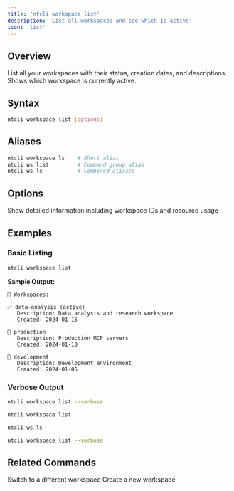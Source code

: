 ```yaml
---
title: 'ntcli workspace list'
description: 'List all workspaces and see which is active'
icon: 'list'
---
```


## Overview

List all your workspaces with their status, creation dates, and descriptions. Shows which workspace is currently active.

## Syntax

```bash
ntcli workspace list [options]
```

## Aliases

```bash
ntcli workspace ls    # Short alias
ntcli ws list         # Command group alias
ntcli ws ls           # Combined aliases
```

## Options

<ResponseField name="-v, --verbose" type="boolean">
  Show detailed information including workspace IDs and resource usage
</ResponseField>

## Examples

### Basic Listing

```bash
ntcli workspace list
```

**Sample Output:**
```
📁 Workspaces:

✅ data-analysis (active)
   Description: Data analysis and research workspace
   Created: 2024-01-15

📁 production
   Description: Production MCP servers
   Created: 2024-01-10

📁 development
   Description: Development environment
   Created: 2024-01-05
```

### Verbose Output

```bash
ntcli workspace list --verbose
```

<CodeGroup>

```bash Basic List
ntcli workspace list
```

```bash Short Alias
ntcli ws ls
```

```bash Verbose
ntcli workspace list --verbose
```

</CodeGroup>

## Related Commands

<CardGroup cols={2}>
  <Card
    title="workspace switch"
    icon="right-left"
    href="/cli/commands/workspace/switch"
  >
    Switch to a different workspace
  </Card>
  <Card
    title="workspace create"
    icon="plus"
    href="/cli/commands/workspace/create"
  >
    Create a new workspace
  </Card>
</CardGroup>